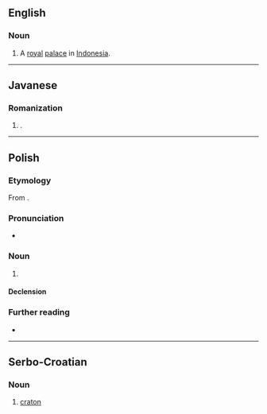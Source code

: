 ==English==

===Noun===
{{en-noun}}

# A [[royal]] [[palace]] in [[Indonesia]].

----

==Javanese==

===Romanization===
{{jv-rom}}
# {{romanization of|jv|ꦏꦿꦠꦺꦴꦤ꧀}}.

----

==Polish==
{{wp|lang=pl}}

===Etymology===
From {{der|pl|grc|κράτος||strength, might}}.

===Pronunciation===
* {{pl-IPA}}

===Noun===
{{pl-noun|m-in}}

# {{lb|pl|geology}} {{l|en|craton}}

====Declension====
{{pl-decl-noun-m-in}}

===Further reading===
* {{R:PWN}}

----

==Serbo-Croatian==

===Noun===
{{sh-noun|g=m}}

# {{lb|sh|geology}} [[craton]]